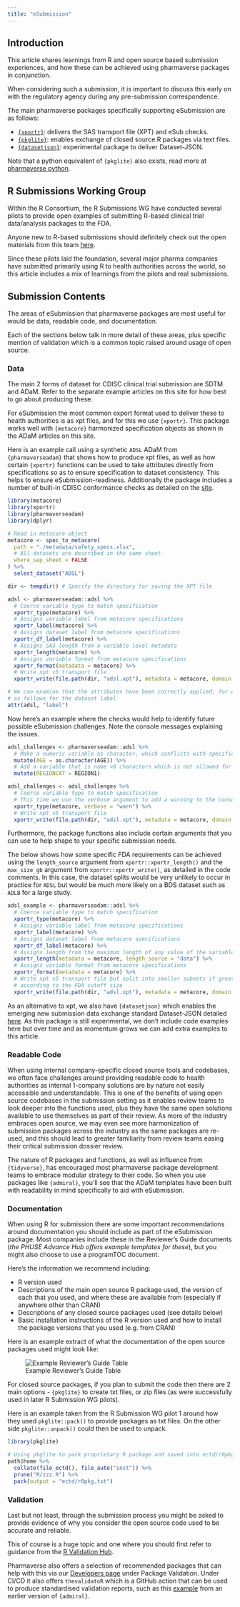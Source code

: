 ```yaml
---
title: "eSubmission"
---
```


## Introduction

This article shares learnings from R and open source based submission experiences,
and how these can be achieved using pharmaverse packages in conjunction.

When considering such a submission, it is important to discuss this early on
with the regulatory agency during any pre-submission correspondence.

The main pharmaverse packages specifically supporting eSubmission are as follows: 

-   [`{xportr}`](https://atorus-research.github.io/xportr/): delivers the SAS transport file (XPT) and eSub checks.
-   [`{pkglite}`](https://merck.github.io/pkglite/): enables exchange of closed source R packages via text files.
-   [`{datasetjson}`](https://atorus-research.github.io/datasetjson/): experimental package to deliver Dataset-JSON.

Note that a python equivalent of `{pkglite}` also exists, read more at [pharmaverse python](https://pharmaverse.org/e2eclinical/python/).

## R Submissions Working Group

Within the R Consortium, the R Submissions WG have conducted several pilots to
provide open examples of submitting R-based clinical trial data/analysis packages
to the FDA.

Anyone new to R-based submissions should definitely check out the open materials
from this team [here](https://rconsortium.github.io/submissions-wg/).

Since these pilots laid the foundation, several major pharma companies have
submitted primarily using R to health authorities across the world, so this
article includes a mix of learnings from the pilots and real submissions.

## Submission Contents

The areas of eSubmission that pharmaverse packages are most useful for would be
data, readable code, and documentation.

Each of the sections below talk in more detail of these areas, plus specific
mention of validation which is a common topic raised around usage of open
source.

### Data

The main 2 forms of dataset for CDISC clinical trial submission are SDTM and
ADaM. Refer to the separate example articles on this site for how best to go
about producing these.

For eSubmission the most common export format used to deliver these to health authorities
is as xpt files, and for this we use `{xportr}`. This package works well with
`{metacore}` harmonized specification objects as shown in the ADaM articles
on this site.

Here is an example call using a synthetic `ADSL` ADaM from `{pharmaverseadam}`
that shows how to produce xpt files, as well as how certain `{xportr}`
functions can be used to take attributes directly from specifications so as
to ensure specification to dataset consistency. This helps to ensure
eSubmission-readiness. Additionally the package includes a number of built-in
CDISC conformance checks as detailed on the
[site](https://atorus-research.github.io/xportr/).

```r
library(metacore)
library(xportr)
library(pharmaverseadam)
library(dplyr)

# Read in metacore object
metacore <- spec_to_metacore(
  path = "./metadata/safety_specs.xlsx",
  # All datasets are described in the same sheet
  where_sep_sheet = FALSE
) %>%
  select_dataset("ADSL")

dir <- tempdir() # Specify the directory for saving the XPT file

adsl <- pharmaverseadam::adsl %>%
  # Coerce variable type to match specification
  xportr_type(metacore) %>%
  # Assigns variable label from metacore specifications
  xportr_label(metacore) %>%
  # Assigns dataset label from metacore specifications
  xportr_df_label(metacore) %>%
  # Assigns SAS length from a variable level metadata
  xportr_length(metacore) %>%
  # Assigns variable format from metacore specifications
  xportr_format(metadata = metacore) %>%
  # Write xpt v5 transport file
  xportr_write(file.path(dir, "adsl.xpt"), metadata = metacore, domain = "ADSL")
```

```r
# We can examine that the attributes have been correctly applied, for example
# as follows for the dataset label
attr(adsl, "label")
```

Now here's an example where the checks would help to identify future possible
eSubmission challenges. Note the console messages explaining the issues.

```r
adsl_challenges <- pharmaverseadam::adsl %>%
  # Make a numeric variable as character, which conflicts with specifications
  mutate(AGE = as.character(AGE)) %>%
  # Add a variable that is name >8 characters which is not allowed for xpt v5
  mutate(REGIONCAT = REGION1)

adsl_challenges <- adsl_challenges %>%
  # Coerce variable type to match specification
  # This time we use the verbose argument to add a warning to the console
  xportr_type(metacore, verbose = "warn") %>%
  # Write xpt v5 transport file
  xportr_write(file.path(dir, "adsl.xpt"), metadata = metacore, domain = "ADSL")
```

Furthermore, the package functions also include certain arguments that you can
use to help shape to your specific submission needs.

The below shows how some specific FDA requirements can be achieved using
the `length_source` argument from `xportr::xportr_length()` and the
`max_size_gb` argument from `xportr::xportr_write()`, as detailed in the code comments.
In this case, the dataset splits would be very unlikely to occur in practice for
`ADSL` but would be much more likely on a BDS dataset such as `ADLB` for a
large study.

```r
adsl_example <- pharmaverseadam::adsl %>%
  # Coerce variable type to match specification
  xportr_type(metacore) %>%
  # Assigns variable label from metacore specifications
  xportr_label(metacore) %>%
  # Assigns dataset label from metacore specifications
  xportr_df_label(metacore) %>%
  # Assigns length from the maximum length of any value of the variable as per FDA data minimisation guidance
  xportr_length(metadata = metacore, length_source = "data") %>%
  # Assigns variable format from metacore specifications
  xportr_format(metadata = metacore) %>%
  # Write xpt v5 transport file but split into smaller subsets if greater than 5GB
  # according to the FDA cutoff size
  xportr_write(file.path(dir, "adsl.xpt"), metadata = metacore, domain = "ADSL", max_size_gb = 5)
```

As an alternative to xpt, we also have `{datasetjson}` which enables the
emerging new submission data exchange standard Dataset-JSON detailed
[here](https://www.cdisc.org/standards/data-exchange/dataset-json). As this
package is still experimental, we don't include code examples here but over time
and as momentum grows we can add extra examples to this article.

### Readable Code

When using internal company-specific closed source tools and codebases, we
often face challenges around providing readable code to health authorities as
internal 1-company solutions are by nature not easily accessible and understandable.
This is one of the benefits of using open source codebases in the submission
setting as it enables review teams to look deeper into the functions used, plus
they have the same open solutions available to use themselves as part of their
review. As more of the industry embraces open source, we may even see more
harmonization of submission packages across the industry as the same packages
are re-used, and this should lead to greater familiarity from review teams
easing their critical submission dossier review.

The nature of R packages and functions, as well as influence from `{tidyverse}`,
has encouraged most pharmaverse package development teams to embrace modular
strategy to their code. So when you use packages like `{admiral}`, you'll see
that the ADaM templates have been built with readability in mind specifically to
aid with eSubmission.

### Documentation

When using R for submission there are some important recommendations around
documentation you should include as part of the eSubmission package. Most
companies include these in the Reviewer's Guide documents (_the PHUSE Advance Hub
offers example templates for these_), but you might also choose to use a
programTOC document.

Here's the information we recommend including:

- R version used
- Descriptions of the main open source R package used, the version of each that
you used, and where these are available from (especially if anywhere other than CRAN)
- Descriptions of any closed source packages used (see details below)
- Basic installation instructions of the R version used and how to install the
package versions that you used (e.g. from CRAN)

Here is an example extract of what the documentation of the open source packages
used might look like:

![Example Reviewer's Guide Table](ADRG.png){fig-align="center"}

For closed source packages, if you plan to submit the code then there are 2 main
options - `{pkglite}` to create txt files, or zip files (as were successfully
used in later R Submission WG pilots).

Here is an example taken from the R Submission WG pilot 1 around how they used
`pkglite::pack()` to provide packages as txt files. On the other side
`pkglite::unpack()` could then be used to unpack.

```r
library(pkglite)

# Using pkglite to pack proprietary R package and saved into ectd/r0pkg.txt
path$home %>%
  collate(file_ectd(), file_auto("inst")) %>%
  prune("R/zzz.R") %>%
  pack(output = "ectd/r0pkg.txt")
```

### Validation

Last but not least, through the submission process you might be asked to
provide evidence of why you consider the open source code used to be accurate
and reliable.

This of course is a huge topic and one where you should first refer to
guidance from the [R Validation Hub](https://www.pharmar.org/).

Pharmaverse also offers a selection of recommended packages that can help with
this via our [Developers page](https://pharmaverse.org/e2eclinical/developers/)
under Package Validation. Under CI/CD it also offers `thevalidatoR` which is a GitHub
action that can be used to produce standardised validation reports, such as this
[example](https://github.com/insightsengineering/thevalidatoR/blob/main/readme_files/report-0.1-admiral.pdf)
from an earlier version of `{admiral}`.
